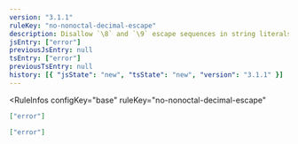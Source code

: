 ```yaml
---
version: "3.1.1"
ruleKey: "no-nonoctal-decimal-escape"
description: Disallow `\8` and `\9` escape sequences in string literals
jsEntry: ["error"]
previousJsEntry: null
tsEntry: ["error"]
previousTsEntry: null
history: [{ "jsState": "new", "tsState": "new", "version": "3.1.1" }]
---
```


<RuleInfos 
  configKey="base" 
  ruleKey="no-nonoctal-decimal-escape" 
>

```json
["error"]
```

```json
["error"]
```

</RuleInfos>
